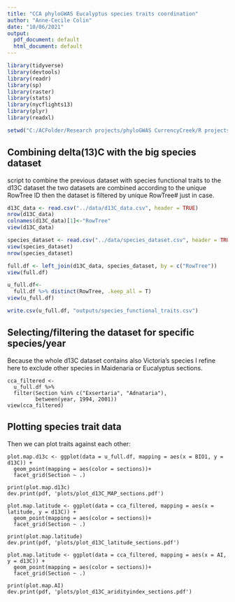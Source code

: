 ```yaml
---
title: "CCA phyloGWAS Eucalyptus species traits coordination"
author: "Anne-Cecile Colin"
date: "10/06/2021"
output:
  pdf_document: default
  html_document: default
---
```


```r
library(tidyverse)
library(devtools)
library(readr)
library(sp)
library(raster)
library(stats)
library(nycflights13)
library(plyr)
library(readxl)

setwd("C:/ACFolder/Research projects/phyloGWAS CurrencyCreek/R projects/EucsDroughtTraitsCoordination")

```

## Combining delta(13)C with the big species dataset

script to combine the previous dataset with species functional traits to the d13C dataset
the two datasets are combined according to the unique RowTree ID
then the dataset is filtered by unique RowTree# just in case.

```r
d13C_data <- read.csv("../data/d13C_data.csv", header = TRUE)
nrow(d13C_data)
colnames(d13C_data)[1]<-"RowTree"
view(d13C_data)

species_dataset <- read.csv("../data/species_dataset.csv", header = TRUE)
view(species_dataset)
nrow(species_dataset)

full.df <- left_join(d13C_data, species_dataset, by = c("RowTree"))
view(full.df)

u_full.df<-
  full.df %>% distinct(RowTree, .keep_all = T)
view(u_full.df)

write.csv(u_full.df, "outputs/species_functional_traits.csv")

```

## Selecting/filtering the dataset for specific species/year

Because the whole d13C dataset contains also Victoria's species I refine here to exclude other species in Maidenaria or Eucalyptus sections.

``` refine

cca_filtered <- 
  u_full.df %>% 
  filter(Section %in% c("Exsertaria", "Adnataria"),
         between(year, 1994, 2001))
view(cca_filtered)
```

## Plotting species trait data

Then we can plot traits against each other:
``` plotting

plot.map.d13c <- ggplot(data = u_full.df, mapping = aes(x = BIO1, y = d13C)) + 
  geom_point(mapping = aes(color = sections))+
  facet_grid(Section ~ .)

print(plot.map.d13c)
dev.print(pdf, 'plots/plot_d13C_MAP_sections.pdf')
```


``` plotting
plot.map.latitude <- ggplot(data = cca_filtered, mapping = aes(x = latitude, y = d13C)) + 
  geom_point(mapping = aes(color = sections))+
  facet_grid(Section ~ .)

print(plot.map.latitude)
dev.print(pdf, 'plots/plot_d13C_latitude_sections.pdf')

```

``` plotting
plot.map.latitude <- ggplot(data = cca_filtered, mapping = aes(x = AI, y = d13C)) + 
  geom_point(mapping = aes(color = sections))+
  facet_grid(Section ~ .)

print(plot.map.AI)
dev.print(pdf, 'plots/plot_d13C_aridityindex_sections.pdf')
```
